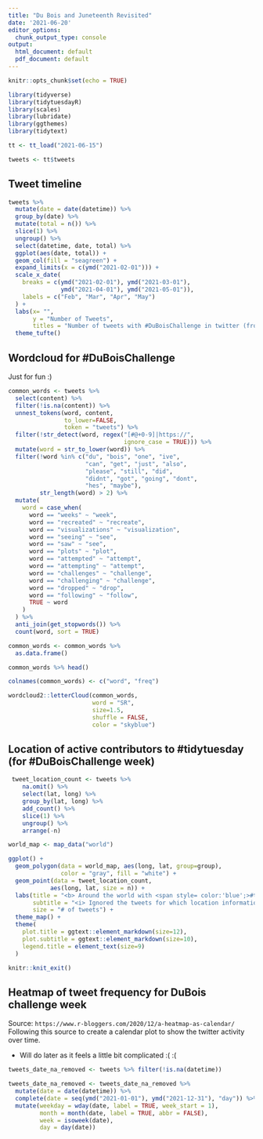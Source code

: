 ```yaml
---
title: "Du Bois and Juneteenth Revisited"
date: '2021-06-20'
editor_options:
  chunk_output_type: console
output:
  html_document: default
  pdf_document: default
---
```



```r
knitr::opts_chunk$set(echo = TRUE)

library(tidyverse)
library(tidytuesdayR)
library(scales)
library(lubridate)
library(ggthemes)
library(tidytext)
```


```r
tt <- tt_load("2021-06-15")
```


```r
tweets <- tt$tweets
```


## Tweet timeline

```r
tweets %>%
  mutate(date = date(datetime)) %>%
  group_by(date) %>%
  mutate(total = n()) %>%
  slice(1) %>%
  ungroup() %>% 
  select(datetime, date, total) %>%
  ggplot(aes(date, total)) +
  geom_col(fill = "seagreen") +
  expand_limits(x = c(ymd("2021-02-01"))) +
  scale_x_date(
    breaks = c(ymd("2021-02-01"), ymd("2021-03-01"),
               ymd("2021-04-01"), ymd("2021-05-01")),
    labels = c("Feb", "Mar", "Apr", "May")
  ) +
  labs(x= "",
       y = "Number of Tweets",
       titles = "Number of tweets with #DuBoisChallenge in twitter (from 2021 Feb - 2021 May)") +
  theme_tufte()
```


## Wordcloud for #DuBoisChallenge

Just for fun :)

```r
common_words <- tweets %>%
  select(content) %>%
  filter(!is.na(content)) %>%
  unnest_tokens(word, content,
                to_lower=FALSE,
                token = "tweets") %>%
  filter(!str_detect(word, regex("[#@+0-9]|https://", 
                                 ignore_case = TRUE))) %>%
  mutate(word = str_to_lower(word)) %>%
  filter(!word %in% c("du", "bois", "one", "ive",
                      "can", "get", "just", "also",
                      "please", "still", "did",
                      "didnt", "got", "going", "dont",
                      "hes", "maybe"),
         str_length(word) > 2) %>%
  mutate(
    word = case_when(
      word == "weeks" ~ "week",
      word == "recreated" ~ "recreate",
      word == "visualizations" ~ "visualization",
      word == "seeing" ~ "see",
      word == "saw" ~ "see",
      word == "plots" ~ "plot",
      word == "attempted" ~ "attempt",
      word == "attempting" ~ "attempt",
      word == "challenges" ~ "challenge",
      word == "challenging" ~ "challenge",
      word == "dropped" ~ "drop",
      word == "following" ~ "follow",
      TRUE ~ word
    )
  ) %>%
  anti_join(get_stopwords()) %>%
  count(word, sort = TRUE)

common_words <- common_words %>%
  as.data.frame() 

common_words %>% head()

colnames(common_words) <- c("word", "freq")

wordcloud2::letterCloud(common_words,
                        word = "SR",
                        size=1.5,
                        shuffle = FALSE,    
                        color = "skyblue")
```



## Location of active contributors to #tidytuesday <br> (for #DuBoisChallenge week)


```r
 tweet_location_count <- tweets %>% 
    na.omit() %>% 
    select(lat, long) %>% 
    group_by(lat, long) %>% 
    add_count() %>% 
    slice(1) %>% 
    ungroup() %>% 
    arrange(-n)
```


```r
world_map <- map_data("world")

ggplot() +
  geom_polygon(data = world_map, aes(long, lat, group=group),
               color = "gray", fill = "white") +
  geom_point(data = tweet_location_count,
            aes(long, lat, size = n)) +
  labs(title = "<b> Around the world with <span style= color:'blue';>#tidytuesday</span> </b>",
       subtitle = "<i> Ignored the tweets for which location information is unavailable </i>",
       size = "# of tweets") +
  theme_map() +
  theme(
    plot.title = ggtext::element_markdown(size=12),
    plot.subtitle = ggtext::element_markdown(size=10),
    legend.title = element_text(size=9)
  )
```


```r
knitr::knit_exit()
```


## Heatmap of tweet frequency for DuBois challenge week

Source: `https://www.r-bloggers.com/2020/12/a-heatmap-as-calendar/`
Following this source to create a calendar plot to show the twitter activity over time.

- Will do later as it feels a little bit complicated :( :(


```r
tweets_date_na_removed <- tweets %>% filter(!is.na(datetime))

tweets_date_na_removed <- tweets_date_na_removed %>%
  mutate(date = date(datetime)) %>%
  complete(date = seq(ymd("2021-01-01"), ymd("2021-12-31"), "day")) %>%
  mutate(weekday = wday(date, label = TRUE, week_start = 1),
         month = month(date, label = TRUE, abbr = FALSE),
         week = isoweek(date),
         day = day(date))
```







